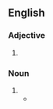 {{also|nonhuman}}
==English==

===Adjective===
{{en-adj|-}}

# {{alternative spelling of|en|nonhuman}}

===Noun===
{{en-noun}}

# {{alternative spelling of|en|nonhuman}}
#*{{quote-video game|en||developer={{w|BioWare}}|title={{w|Mass Effect 2}}|genre=[[science fiction|Science Fiction]]|location=Redwood City|publisher=Electronic Arts|year=2010|platform=PC|scene=Cerberus: The Illusive Man Codex entry|oclc=865290061|passage=The reclusive tycoon calling himself the Illusive Man is a human nationalist focused on advancing human interests, whatever the cost to '''non-humans'''. The Citadel Council regards him as a fanatic posing a serious threat to galactic security.}}
